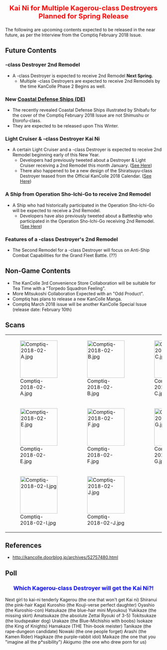 <div style="font-size:22px; color:red; text-align:center; font-weight:bold; margin:25px 0px 10px 0px;">Kai Ni for Multiple Kagerou-class Destroyers<br />Planned for Spring Release</div>

The following are upcoming contents expected to be released in the near future, as per the Interview from the Comptiq February 2018 Issue.

==Future Contents==
==={{Class|Kagerou}}-class Destroyer 2nd Remodel===
*A {{Class|Kagerou}}-class Destroyer is expected to receive 2nd Remodel '''Next Spring.'''
**Multiple {{Class|Kagerou}}-class Destroyers are expected to receive 2nd Remodels by the time KanColle Phase 2 Begins as well.
===New [[List of coastal defense ships by upgraded maximum stats|Coastal Defense Ships (DE)]]===
*The recently revealed Coastal Defense Ships illustrated by Shibafu for the cover of the Comptiq February 2018 Issue are not Shimushu or Etorofu-class.
*They are expected to be released upon This Winter.
===Light Cruiser & {{Class|Shiratsuyu}}-class Destroyer Kai Ni===
*A certain Light Cruiser and a {{Class|Shiratsuyu}}-class Destroyer is expected to receive 2nd Remodel beginning early of this New Year.
**Developers had previously tweeted about a Destroyer & Light Cruiser receiving a 2nd Remodel this month January. ([[Thread:627218|See Here]])
**There also happened to be a new design of the Shiratsuyu-class Destroyer {{ShipLink|Murasame/Kai|text=Murasame}} teased from the Official KanColle 2018 Calendar. ([[Thread:625660|See Here]])
===A Ship from Operation Sho-Ichi-Go to receive 2nd Remodel===
*A Ship who had historically participated in the Operation Sho-Ichi-Go will be expected to receive a 2nd Remodel.
**Developers have also previously tweeted about a Battleship who participated in the Operation Sho-Ichi-Go receiving 2nd Remodel. ([[Thread:626952|See Here]])
===Features of a {{Class|Yuugumo}}-class Destroyer's 2nd Remodel===
*The Second Remodel for a {{Class|Yuugumo}}-class Destroyer will focus on Anti-Ship Combat Capabilities for the Grand Fleet Battle. ({{ShipLink|Naganami/Kai Ni}}??)

==Non-Game Contents==
*The KanColle 3rd Convenience Store Collaboration will be suitable for Tea Time with a "Torpedo Squadron Feeling".
*More Mitsukoshi Collaboration Expected with an "Odd Product".
*Comptiq has plans to release a new KanColle Manga.
*Comptiq March 2018 issue will be another KanColle Special Issue (release date: February 10th)

==Scans==
{| class="wikitable"
| style="width:120px;" |[[File:Comptiq-2018-02-A.jpg|120px]]
| style="width:120px;" |[[File:Comptiq-2018-02-B.jpg|120px]]
| style="width:120px;" |[[File:Comptiq-2018-02-C.jpg|120px]]
| style="width:120px;" |[[File:Comptiq-2018-02-D.jpg|120px]]
|-
| style="width:120px;" |[[File:Comptiq-2018-02-E.jpg|120px]]
| style="width:120px;" |[[File:Comptiq-2018-02-F.jpg|120px]]
| style="width:120px;" |[[File:Comptiq-2018-02-G.jpg|120px]]
| style="width:120px;" |[[File:Comptiq-2018-02-H.jpg|120px]]
|-
| style="width:120px;" |[[File:Comptiq-2018-02-I.jpg|120px]]
| style="width:120px;" |[[File:Comptiq-2018-02-J.jpg|120px]]
| style="width:120px;" |
| style="width:120px;" |
|}

==References==
*http://kancolle.doorblog.jp/archives/52757480.html

==Poll==
<!-- 2 -->

<div style="font-size:18px; color:blue; text-align:center; font-weight:bold; margin:25px 0px 10px 0px;">Which Kagerou-class Destroyer will get the Kai Ni?!</div>

<poll>
Next girl to kai-ni tenderly
Kagerou (the one that won't get Kai ni)
Shiranui (the pink-hair Kaga)
Kuroshio (the Kouji-verse perfect daughter)
Oyashio (the Kuroshio-con)
Hatsukaze (the blue-hair mini Myoukou)
Yukikaze (the missing skirt)
Amatsukaze (the absolute Zettai Ryouki of 3-5)
Tokitsukaze (the loudspeaker dog)
Urakaze (the Blue-Michishio with boobs)
Isokaze (the King of Knights)
Hamakaze (THE Thin-book meister)
Tanikaze (the rape-dungeon candidate)
Nowaki (the one people forget)
Arashi (the Kamen Rider)
Hagikaze (the purple-rabbit idol)
Maikaze (the one that you "imagine all the p*ssibility")
Akigumo (the one who drew porn for us)
</poll>